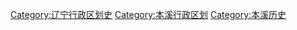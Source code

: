 [[Category:辽宁行政区划史|Category:辽宁行政区划史]]
[[Category:本溪行政区划|Category:本溪行政区划]]
[[Category:本溪历史|Category:本溪历史]]